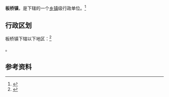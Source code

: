 {{中国乡级行政区|62/07/23/105/000}}

'''板桥镇'''，是{{PRC admin/fullname|62/07/23/105/000|3}}下辖的一个[[乡镇|乡镇]]级行政单位。<ref>{{PRC admin/ref sgc|{{PRC admin/parent|62/07/23/105/000}}}}</ref>

== 行政区划 ==

板桥镇下辖以下地区：<ref>{{PRC admin/ref sgc|62/07/23/105/000}}</ref>

{{PRC admin/children|62/07/23/105/000}}。

== 参考资料 ==

{{reflist}}

{{行政区划小作品}}
{{PRC admin/navcat|62/07/23/105/000}}